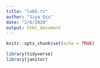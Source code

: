 ```yaml
---
title: "lab5-ts"
author: "Siya Qiu"
date: "2/6/2020"
output: html_document
---
```


```r
knitr::opts_chunk$set(echo = TRUE)

library(tidyverse)
library(janitor)
```

